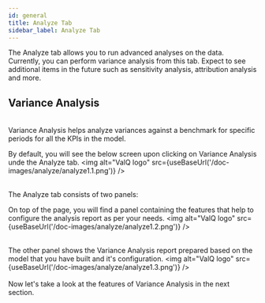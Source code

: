 ```yaml
---
id: general
title: Analyze Tab
sidebar_label: Analyze Tab
---
```


<div style={{textAlign: 'justify'}}> 
The Analyze tab allows you to run advanced analyses on the data. 
Currently, you can perform variance analysis from this tab. 
Expect to see additional items in the future such as sensitivity analysis, attribution analysis and more. </div>

## Variance Analysis

<br />
Variance Analysis helps analyze variances against a benchmark for specific periods for all the KPIs in the model.<br />

By default, you will see the below screen upon clicking on Variance Analysis unde the Analyze tab.
  <Zoom>
<img alt="ValQ logo" src={useBaseUrl('/doc-images/analyze/analyze1.1.png')} /> 
  </Zoom>
<br /> <br />

The Analyze tab consists of two panels:

On top of the page, you will find a panel containing the features that help to configure the analysis report as per your needs.
  <Zoom>
<img alt="ValQ logo" src={useBaseUrl('/doc-images/analyze/analyze1.2.png')} />
  </Zoom>
<br /> <br />

The other panel shows the Variance Analysis report prepared based on the model that you have built and it's configuration.
  <Zoom>
<img alt="ValQ logo" src={useBaseUrl('/doc-images/analyze/analyze1.3.png')} />
  </Zoom>
<br /> <br />
Now let's take a look at the features of Variance Analysis in the next section.